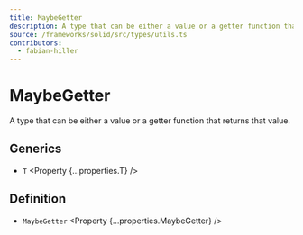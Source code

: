 ```yaml
---
title: MaybeGetter
description: A type that can be either a value or a getter function that returns that value.
source: /frameworks/solid/src/types/utils.ts
contributors:
  - fabian-hiller
---
```



# MaybeGetter

A type that can be either a value or a getter function that returns that value.

## Generics

- `T` <Property {...properties.T} />

## Definition

- `MaybeGetter` <Property {...properties.MaybeGetter} />
